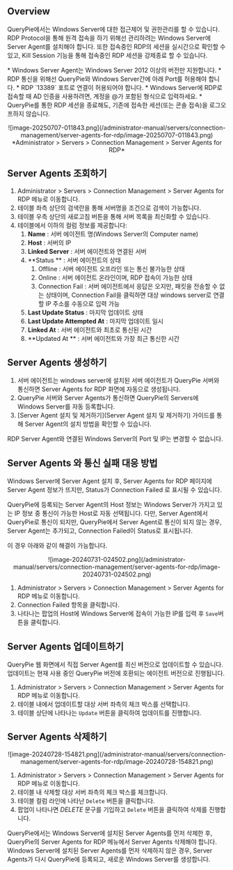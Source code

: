 
## Overview

QueryPie에서는 Windows Server에 대한 접근제어 및 권한관리를 할 수 있습니다. RDP Protocol을 통해 원격 접속을 하기 위해선 관리하려는 Windows Server에 Server Agent를 설치해야 합니다. 또한 접속중인 RDP의 세션을 실시간으로 확인할 수 있고, Kill Session 기능을 통해 접속중인 RDP 세션을 강제종료 할 수 있습니다.

<Callout type="info">
* Windows Server Agent는 Windows Server 2012 이상의 버전만 지원합니다.
* RDP 통신을 위해선 QueryPie와 Windows Server간에 아래 Port를 허용해야 합니다.
    * RDP `13389` 포트로 연결이 허용되어야 합니다.
* Windows Server에 RDP로 접속할 때 AD 인증을 사용하려면, 계정을 @가 포함된 형식으로 입력하세요.
* QueryPie를 통한 RDP 세션을 종료해도, 기존에 접속한 세션(또는 콘솔 접속)을 로그오프하지 않습니다.
</Callout>
<p align="center">
![image-20250707-011843.png](/administrator-manual/servers/connection-management/server-agents-for-rdp/image-20250707-011843.png)
*Administrator &gt; Servers &gt; Connection Management &gt; Server Agents for RDP*
</p>


## Server Agents 조회하기

1. Administrator &gt; Servers &gt; Connection Management &gt; Server Agents for RDP 메뉴로 이동합니다.
2. 테이블 좌측 상단의 검색란을 통해 서버명을 조건으로 검색이 가능합니다.
3. 테이블 우측 상단의 새로고침 버튼을 통해 서버 목록을 최신화할 수 있습니다.
4. 테이블에서 이하의 컬럼 정보를 제공합니다:
    1.  **Name**  : 서버 에이전트 명(Windows Server의 Computer name)
    2.  **Host**  : 서버의 IP
    3.  **Linked Server**  : 서버 에이전트와 연결된 서버
    4.  **Status ** : 서버 에이전트의 상태
        1. Offline : 서버 에이전트 오프라인 또는 통신 불가능한 상태
        2. Online : 서버 에이전트 온라인이며, RDP 접속이 가능한 상태
        3. Connection Fail : 서버 에이전트에서 응답은 오지만, 패킷을 전송할 수 없는 상태이며, Connection Fail을 클릭하면 대상 windows server로 연결할 IP 주소를 수동으로 입력 가능
    5.  **Last Update Status**  : 마지막 업데이트 상태
    6.  **Last Update Attempted At**  : 마지막 업데이트 일시
    7.  **Linked At**  : 서버 에이전트와 최초로 통신된 시간
    8.  **Updated At ** : 서버 에이전트와 가장 최근 통신한 시간


## Server Agents 생성하기

1. 서버 에이전트는 windows server에 설치된 서버 에이전트가 QueryPie 서버와 통신하면 Server Agents for RDP 화면에 자동으로 생성됩니다.
2. QueryPie 서버와 Server Agents가 통신하면 QueryPie의 Servers에 Windows Server를 자동 등록합니다.
3. [Server Agent 설치 및 제거하기](Server Agent 설치 및 제거하기) 가이드를 통해 Server Agent의 설치 방법을 확인할 수 있습니다.

<Callout type="important">
RDP Server Agent와 연결된 Windows Server의 Port 및 IP는 변경할 수 없습니다.
</Callout>


## Server Agents 와 통신 실패 대응 방법

Windows Server에 Server Agent 설치 후, Server Agents for RDP 페이지에 Server Agent 정보가 뜨지만, Status가 Connection Failed 로 표시될 수 있습니다.

QueryPie에 등록되는 Server Agent의 Host 정보는 Windows Server가 가지고 있는 IP 정보 중 통신이 가능한 Host로 자동 선택됩니다. 다만, Server Agent에서 QueryPie로 통신이 되지만, QueryPie에서 Server Agent로 통신이 되지 않는 경우, Server Agent는 추가되고, Connection Failed이 Status로 표시됩니다.

이 경우 아래와 같이 해결이 가능합니다.
<p align="center">
![image-20240731-024502.png](/administrator-manual/servers/connection-management/server-agents-for-rdp/image-20240731-024502.png)
</p>

1. Administrator &gt; Servers &gt; Connection Management &gt; Server Agents for RDP 메뉴로 이동합니다.
2. Connection Failed 항목을 클릭합니다.
3. 나타나는 팝업의 Host에 Windows Server에 접속이 가능한 IP를 입력 후 `Save`버튼을 클릭합니다.


## Server Agents 업데이트하기

QueryPie 웹 화면에서 직접 Server Agent를 최신 버전으로 업데이트할 수 있습니다. 업데이트는 현재 사용 중인 QueryPie 버전에 호환되는 에이전트 버전으로 진행됩니다.

1. Administrator &gt; Servers &gt; Connection Management &gt; Server Agents for RDP 메뉴로 이동합니다.
2. 테이블 내에서 업데이트할 대상 서버 좌측의 체크 박스를 선택합니다.
3. 테이블 상단에 나타나는 `Update` 버튼을 클릭하여 업데이트를 진행합니다. 


## Server Agents 삭제하기

<p align="center">
![image-20240728-154821.png](/administrator-manual/servers/connection-management/server-agents-for-rdp/image-20240728-154821.png)
</p>

1. Administrator &gt; Servers &gt; Connection Management &gt; Server Agents for RDP 메뉴로 이동합니다.
2. 테이블 내 삭제할 대상 서버 좌측의 체크 박스를 체크합니다.
3. 테이블 컬럼 라인에 나타난 `Delete` 버튼을 클릭합니다.
4. 팝업이 나타나면  *DELETE*  문구를 기입하고 `Delete` 버튼을 클릭하여 삭제를 진행합니다.

<Callout type="important">
QueryPie에서는 Windows Server에 설치된 Server Agents를 먼저 삭제한 후, QueryPie의 Server Agents for RDP 메뉴에서 Server Agents 삭제해야 합니다.
Windows Server에 설치된 Server Agents를 먼저 삭제하지 않은 경우, Server Agents가 다시 QueryPie에 등록되고, 새로운 Windows Server를 생성합니다.
</Callout>
